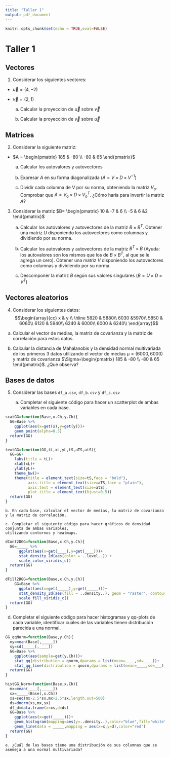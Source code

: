 ```yaml
---
title: "Taller 1"
output: pdf_document
---
```


```r
knitr::opts_chunk$set(echo = TRUE,eval=FALSE)
```

# Taller 1

## Vectores

1. Considerar los siguientes vectores:

  * $\vec{u}=(4,-2)$
  
  * $\vec{v}=(2,1)$
  
    a. Calcular la proyección de $\vec{u}$ sobre $\vec{v}$
  
    b. Calcular la proyección de $\vec{v}$ sobre $\vec{u}$

## Matrices

2. Considerar la siguiente matriz:

  * $A = \begin{pmatrix} 185 & -80 \\ -80 & 65 \end{pmatrix}$
  
    a. Calcular los autovalores y autovectores
  
    b. Expresar $A$ en su forma diagonalizada ($A=V\times D\times V^{-1}$)
    
    c. Dividir cada columna de V por su norma, obteniendo la matriz $V_o$. Comprobar que $A=V_o\times D\times V_o^T$. ¿Cómo haría para invertir la matriz $A$?
    
3. Considerar la matriz $B= \begin{pmatrix} 10 & -7 & 6 \\ -5 & 6 &2 \end{pmatrix}$

    a. Calcular los autovalores y autovectores de la matriz $B\times B^T$. Obtener una matriz $U$ disponiendo los autovectores como columnas y dividiendo por su norma.
  
    b. Calcular los autovalores y autovectores de la matriz $B^T\times B$ (Ayuda: los autovalores son los mismos que los de $B\times B^T$, al que se le agrega un cero). Obtener una matriz $V$ disponiendo los autovectores como columnas y dividiendo por su norma.

    c. Descomponer la matriz $B$ según sus valores singulares ($B=U\times D\times V^T$)
    
## Vectores aleatorios

4. Considerar los siguientes datos:
$$\begin{array}{cc} x & y \\
\hline 
5820 & 5880\\
6030 &5970\\
5850 & 6060\\
6120 & 5940\\
6240 &  6000\\
6000 &  6240\\
\end{array}$$
  
  a. Calcular el vector de medias, la matriz de covarianza y la matriz de correlación para estos datos.
  
  b. Calcular la distancia de Mahalanobis y la densidad normal multivariada de los primeros 3 datos utilizando el vector de medias $\mu=(6000,6000)$ y matriz de covarianza $\Sigma=\begin{pmatrix} 185 & -80 \\ -80 & 65 \end{pmatrix}$. ¿Qué observa?
  
  
## Bases de datos

5. Considerar las bases `df_a.csv`, `df_b.csv` y `df_c.csv`

    a. Completar el siguiente código para hacer un scatterplot de ambas variables en cada base.
    
```r
scatGG=function(Base,x.Ch,y.Ch){
  GG=Base %>% 
    ggplot(aes(x=get(x),y=get(y)))+
    geom_point(alpha=0.5)
  return(GG)
}

textGG=function(GG,tL,xL,yL,tS,aTS,atS){
  GG=GG+
    labs(title = tL)+
    xlab(xL)+
    ylab(yL)+
    theme_bw()+
    theme(title = element_text(size=tS,face = "bold"),
          axis.title = element_text(size=aTS,face = "plain"),
          axis.text = element_text(size=atS),
          plot.title = element_text(hjust=0.5))
  return(GG)
}
```
    

    b. En cada base, calcular el vector de medias, la matriz de covarianza y la matriz de correlación.

    c. Completar el siguiente código para hacer gráficos de densidad conjunta de ambas variables, 
    utilizando contornos y heatmaps.
```r
dCont2DGG=function(Base,x.Ch,y.Ch){
  GG=_____ %>% 
      ggplot(aes(x=get(____),y=get(____)))+
      stat_density_2d(aes(color = ..level..)) +
      scale_color_viridis_c()
  return(GG)
}

dFill2DGG=function(Base,x.Ch,y.Ch){
    GG=Base %>% 
      ggplot(aes(x=get(_____),y=get(_____)))+
      stat_density_2d(aes(fill = ..density..), geom = "raster", contour = FALSE) +
      scale_fill_viridis_c()
  return(GG)
}
```
    
    
\newpage  
    d. Completar el siguiente código para hacer histogramas y qq-plots de cada variable, identificar cuáles de las variables tienen distribución parecida a una normal.
  
```r
GG_qqNorm=function(Base,y.Ch){
  my=mean(Base[,_____])
  sy=sd(_____[,____])
  GG=Base %>% 
    ggplot(aes(sample=get(y.Ch)))+
    stat_qq(distribution = qnorm,dparams = list(mean=____,sd=____))+
    stat_qq_line(distribution = qnorm,dparams = list(mean=____,sd=___),linetype="dashed",color="red")
  return(GG)
}

histGG_Norm=function(Base,x.Ch){
  mx=mean(____[,_____])
  sx=_____(Base[,x.Ch])
  xs=seq(mx-2.5*sx,mx+2.5*sx,length.out=500)
  ds=dnorm(xs,mx,sx)
  df_d=data.frame(x=xs,d=ds)
  GG=Base %>% 
    ggplot(aes(x=get(_____)))+
    geom_histogram(mapping=aes(y=..density..),color="blue",fill="white")+
    geom_line(data = _____,mapping = aes(x=x,y=d),color="red")
  return(GG)
}
```
  
    e. ¿Cuál de las bases tiene una distribución de sus columnas que se asemeja a una normal multivariada?
